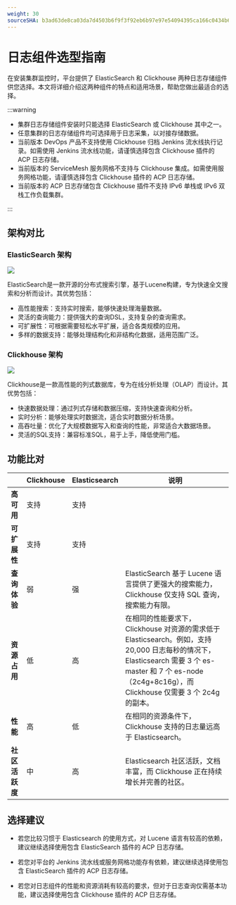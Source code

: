 ```yaml
---
weight: 30
sourceSHA: b3ad63de8ca03da7d4503b6f9f3f92eb6b97e97e54094395ca166c0434b6dc08
---
```


 

# 日志组件选型指南

在安装集群监控时，平台提供了 ElasticSearch 和 Clickhouse 两种日志存储组件供您选择。本文将详细介绍这两种组件的特点和适用场景，帮助您做出最适合的选择。

:::warning

- 集群日志存储组件安装时只能选择 ElasticSearch 或 Clickhouse 其中之一。
- 任意集群的日志存储组件均可选择用于日志采集，以对接存储数据。
- 当前版本 DevOps 产品不支持使用 Clickhouse 归档 Jenkins 流水线执行记录。如需使用 Jenkins 流水线功能，请谨慎选择包含 Clickhouse 插件的 ACP 日志存储。
- 当前版本的 ServiceMesh 服务网格不支持与 Clickhouse 集成。如需使用服务网格功能，请谨慎选择包含 Clickhouse 插件的 ACP 日志存储。
- 当前版本的 ACP 日志存储包含 Clickhouse 插件不支持 IPv6 单栈或 IPv6 双栈工作负载集群。

:::

## 架构对比

### ElasticSearch 架构
![](../assets/elasticsearch_flow.png)

ElasticSearch是一款开源的分布式搜索引擎，基于Lucene构建，专为快速全文搜索和分析而设计。其优势包括：

- 高性能搜索：支持实时搜索，能够快速处理海量数据。
- 灵活的查询能力：提供强大的查询DSL，支持复杂的查询需求。
- 可扩展性：可根据需要轻松水平扩展，适合各类规模的应用。
- 多样的数据支持：能够处理结构化和非结构化数据，适用范围广泛。

### Clickhouse 架构
![](../assets/clickhouse_flow.jpeg)

Clickhouse是一款高性能的列式数据库，专为在线分析处理（OLAP）而设计。其优势包括：

- 快速数据处理：通过列式存储和数据压缩，支持快速查询和分析。
- 实时分析：能够处理实时数据流，适合实时数据分析场景。
- 高吞吐量：优化了大规模数据写入和查询的性能，非常适合大数据场景。
- 灵活的SQL支持：兼容标准SQL，易于上手，降低使用门槛。

## 功能比对

|  | Clickhouse  | Elasticsearch |   说明   |
| ------- | -------- | ------ |  ------ |
|**高可用**|支持|支持||
|**可扩展性**|支持|支持||
|**查询体验**|弱|强|ElasticSearch 基于 Lucene 语言提供了更强大的搜索能力，Clickhouse 仅支持 SQL 查询，搜索能力有限。|
|**资源占用**|低|高|在相同的性能要求下，Clickhouse 对资源的需求低于 Elasticsearch。例如，支持 20,000 日志每秒的情况下，Elasticsearch 需要 3 个 es-master 和 7 个 es-node（2c4g+8c16g），而 Clickhouse 仅需要 3 个 2c4g 的副本。|
|**性能**|高|低|在相同的资源条件下，Clickhouse 支持的日志量远高于 Elasticsearch。|
|**社区活跃度**|中|高|Elasticsearch 社区活跃，文档丰富，而 Clickhouse 正在持续增长并完善的社区。|

## 选择建议

* 若您比较习惯于 Elasticsearch 的使用方式，对 Lucene 语言有较高的依赖，建议继续选择使用包含 ElasticSearch 插件的 ACP 日志存储。

* 若您对平台的 Jenkins 流水线或服务网格功能存有依赖，建议继续选择使用包含 ElasticSearch 插件的 ACP 日志存储。

* 若您对日志组件的性能和资源消耗有较高的要求，但对于日志查询仅需基本功能，建议选择使用包含 Clickhouse 插件的 ACP 日志存储。
